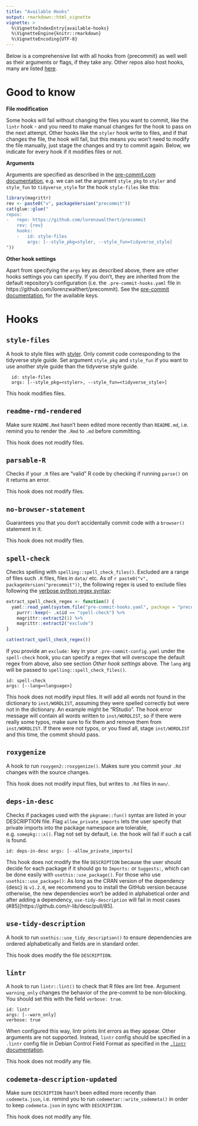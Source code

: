 ```yaml
---
title: "Available Hooks"
output: rmarkdown::html_vignette
vignette: >
  %\VignetteIndexEntry{available-hooks}
  %\VignetteEngine{knitr::rmarkdown}
  %\VignetteEncoding{UTF-8}
---
```



Below is a comprehensive list with all hooks from {precommit} as well well as
their arguments or flags, if they take any. Other repos also host hooks, many
are listed [here](https://pre-commit.com/hooks.html).

# Good to know

**File modification**

Some hooks will fail without changing the files you want to commit, like the
`lintr` hook - and you need to make manual changes for the hook to pass on the
next attempt. Other hooks like the `styler` hook write to files, and if that
changes the file, the hook will fail, but this means you won't need to modify
the file manually, just stage the changes and try to commit again. Below, we
indicate for every hook if it modifies files or not.

**Arguments**

Arguments are specified as described in the [pre-commit.com
documentation](https://pre-commit.com/#passing-arguments-to-hooks), e.g. we can
set the argument `style_pkg` to `styler` and `style_fun` to `tidyverse_style`
for the hook `style-files` like this:

```r
library(magrittr)
rev <- paste0("v", packageVersion("precommit"))
cat(glue::glue("
repos:
-   repo: https://github.com/lorenzwalthert/precommit
    rev: {rev}
    hooks:
    -   id: style-files
        args: [--style_pkg=styler, --style_fun=tidyverse_style]
"))
```

**Other hook settings**

Apart from specifying the `args` key as described above, there are other hooks
settings you can specify. If you don't, they are inherited from the default 
repository's configuration (i.e. the `.pre-commit-hooks.yaml` file in 
https://github.com/lorenzwalthert/precommit). See the [pre-commit documentation](https://pre-commit.com/#pre-commit-configyaml---hooks), for the
available keys.

# Hooks

## `style-files`

A hook to style files with [styler](https://styler.r-lib.org). Only commit code
corresponding to the tidyverse style guide. Set argument `style_pkg` and
`style_fun` if you want to use another style guide than the tidyverse style
guide.

```
  id: style-files
  args: [--style_pkg=<styler>, --style_fun=<tidyverse_style>]
```

This hook modifies files.

## `readme-rmd-rendered`

Make sure `README.Rmd` hasn't been edited more recently than `README.md`, i.e.
remind you to render the `.Rmd` to `.md` before committing.

This hook does not modify files.

## `parsable-R`

Checks if your `.R` files are "valid" R code by checking if running `parse()` on
it returns an error.

This hook does not modify files.

## `no-browser-statement`

Guarantees you that you don't accidentally commit code with a `browser()`
statement in it.

This hook does not modify files.

## `spell-check`

Checks spelling with `spelling::spell_check_files()`. Excluded are a range of 
files such `.R` files, files in `data/` etc. As of 
`r paste0("v", packageVersion("precommit"))`, the following regex is used to 
exclude files following the 
[verbose python regex syntax](https://pre-commit.com/#regular-expressions):

```r
extract_spell_check_regex <- function() {
  yaml::read_yaml(system.file("pre-commit-hooks.yaml", package = "precommit")) %>%
    purrr::keep(~ .x$id == "spell-check") %>%
    magrittr::extract2(1) %>%
    magrittr::extract2("exclude")
}

cat(extract_spell_check_regex())
```

If you provide an `exclude:` key in your `.pre-commit-config.yaml` under the 
`spell-check` hook, you can specify a regex that will overscope the default
regex from above, also see section *Other hook settings* above. The `lang` 
arg will be passed to `spelling::spell_check_files()`.

```
id: spell-check
args: [--lang=<language>]
```

This hook does not modify input files. It will add all words not found in the
dictionary to `inst/WORDLIST`, assuming they were spelled correctly but were not
in the dictionary. An example might be "RStudio". The hook error message will
contain all words written to `inst/WORDLIST`, so if there were really some
typos, make sure to fix them and remove them from `inst/WORDLIST`. If there were
not typos, or you fixed all, stage `inst/WORDLIST` and this time, the commit
should pass.

## `roxygenize`

A hook to run `roxygen2::roxygenize()`. Makes sure you commit your `.Rd` changes
with the source changes.

This hook does not modify input files, but writes to `.Rd` files in `man/`.

## `deps-in-desc`

Checks if packages used with the `pkgname::fun()` syntax are listed in your
DESCRIPTION file. Flag `allow_private_imports` lets the user specify that
private imports into the package namespace are tolerable, e.g. `somepkg:::x()`.
Flag not set by default, i.e. the hook will fail if such a call is found.

```
id: deps-in-desc args: [--allow_private_imports] 
```

This hook does not modify the file `DESCRIPTION` because the user should decide
for each package if it should go to `Imports:` or `Suggests:`, which can be done
easily with `usethis::use_package()`. For those who use
`usethis::use_package()`: As long as the CRAN version of the dependency {desc}
is `v1.2.0`, we recommend you to install the GitHub version because otherwise,
the new dependencies won't be added in alphabetical order and after adding a
dependency, `use-tidy-description` will fail in most cases
(#85)[https://github.com/r-lib/desc/pull/85].

## `use-tidy-description`

A hook to run `usethis::use_tidy_description()` to ensure dependencies are
ordered alphabetically and fields are in standard order.

This hook does modify the file `DESCRIPTION`.

## `lintr`

A hook to run `lintr::lint()` to check that R files are lint free. Argument
`warning_only` changes the behavior of the pre-commit to be non-blocking. You
should set this with the field `verbose: true`.

```
id: lintr
args: [--warn_only]
verbose: true
```

When configured this way, lintr prints lint errors as they appear. Other
arguments are not supported. Instead, `lintr` config should be specified in a
`.lintr` config file in Debian Control Field Format as specified in the
[`.lintr` documentation](https://github.com/jimhester/lintr#project-configuration).

This hook does not modify any file.

## `codemeta-description-updated`

Make sure `DESCRIPTION` hasn't been edited more recently than `codemeta.json`,
i.e. remind you to run `codemetar::write_codemeta()` in order to keep
`codemeta.json` in sync with `DESCRIPTION`.

This hook does not modify any file.
